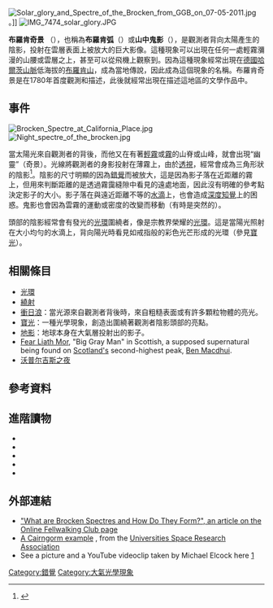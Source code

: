 [[Image:Solar_glory_and_Spectre_of_the_Brocken_from_GGB_on_07-05-2011.jpg|thumb]]。]]
[[File:IMG_7474_solar_glory.JPG|thumb]]

'''布羅肯奇景''' （{{lang-de|''Brockengespenst''}}），也稱為'''布羅肯弧'''（{{lang|en-gb|Brocken Bow}}）或'''山中鬼影'''（{{lang|en-gb|mountain spectre}}），是觀測者背向太陽產生的陰影，投射在雲層表面上被放大的巨大影像。這種現象可以出現在任何一處輕霧瀰漫的山腰或雲層之上，甚至可以從飛機上觀察到。因為這種現象經常出現在[[德國|德國]][[哈茨山|哈爾茨山脈]]低海拔的[[布罗肯峰|布羅肯山]]，成為當地傳說，因此成為這個現象的名稱。布羅肯奇景是{{tsl|en|Johann Silberschlag|約翰·斯伯奇萊克}}在1780年首度觀測和描述，此後就經常出現在描述這地區的文學作品中。

== 事件 ==
[[Image:Brocken_Spectre_at_California_Place.jpg|thumb]]
[[Image:Night_spectre_of_the_brocken.jpg|thumb]]

當太陽光來自觀測者的背後，而他又在有著[[霧|輕霧]]或[[霧|霧]]的山脊或山峰，就會出現“幽靈”（奇景）。光線將觀測者的身影投射在薄霧上，由於[[透視|透視]]，經常會成為三角形狀的陰影<ref>{{Cite web |url=http://www.atoptics.co.uk/droplets/globrock.htm |title=Atmospheric Optics |accessdate=2015-09-12 |archive-date=2019-06-09 |archive-url=https://web.archive.org/web/20190609105024/http://www.atoptics.co.uk/droplets/globrock.htm |dead-url=no }}</ref>。陰影的尺寸明顯的因為[[錯覺|錯覺]]而被放大，這是因為影子落在近距離的霧上，但用來判斷距離的是透過霧靄縫隙中看見的遠處地面，因此沒有明確的參考點決定影子的大小。影子落在與遠近距離不等的[[水滴|水滴]]上，也會造成[[深度知覺|深度知覺]]上的困惑。鬼影也會因為雲霧的運動或密度的改變而移動（有時是突然的）。

頭部的陰影經常會有發光的[[光環_(光象)|光環]]圍繞者，像是宗教界榮耀的[[光環_(宗教肖像)|光環]]。這是當陽光照射在大小均勻的水滴上，背向陽光時看見如戒指般的彩色光芒形成的光環（參見[[寶光|寶光]]）。

== 相關條目 ==
* [[光環_(光象)|光環]]
* [[繞射|繞射]]
* [[衝日浪|衝日浪]]：當光源來自觀測者背後時，來自粗糙表面或有許多顆粒物體的亮光。
* [[寶光|寶光]]：一種光學現象，創造出圍繞著觀測者陰影頭部的亮點。
* [[地影|地影]]：地球本身在大氣層投射出的影子。
* [[Fear_liath|Fear Liath Mor]], "Big Gray Man" in Scottish, a supposed supernatural being found on [[Scotland|Scotland's]] second-highest peak, [[Ben_Macdhui_(Scotland)|Ben Macdhui]].
*[[沃普尔吉斯之夜|沃普尔吉斯之夜]]

== 參考資料 ==
{{reflist}}

== 進階讀物 ==
{{refbegin}}
* {{cite journal |last1=Shenstone |first1=A.G |title=The Brocken Spectre |journal=Science |volume=119 |issue=3094 |pages=511–512 |doi=10.1126/science.119.3094.511|bibcode = 1954Sci...119..511S }}
* {{cite book |author-link=Samuel Griswold Goodrich |last=Goodrich |first=Samuel Griswold |url=http://fulltext10.fcla.edu/cgi/t/text/text-idx?cc=juv;subview=fullcitation;idno=UF00002079 |title=Peter Parley's Wonders of the Sea and Sky |year=1851 |access-date=2015-09-12 |archive-date=2007-12-25 |archive-url=https://web.archive.org/web/20071225215022/http://fulltext10.fcla.edu/cgi/t/text/text-idx?cc=juv;subview=fullcitation;idno=UF00002079 |dead-url=yes }}
* {{cite book |last=Minnaert |first=M. |title=The Nature of Light and Colour in the Open Air |url=https://archive.org/details/natureoflightc00mmin |series=Dover Books on Earth Sciences |year=1954 |type=Paperback }}
* {{cite book |last=Greenler |first=R |title=Rainbows, Halos, and Glories |publisher=Cambridge University Press |year=1980 }}
* {{cite book |last1=Dunlop |first1=Storm |title=The Weather Identification Handbook |year=2002 |publisher=Harper Collins UK |isbn=1-58574-857-9 |page=141}}
{{refend}}

== 外部連結 ==
{{commons category|Brocken spectres}}
* [https://archive.is/20130114001726/http://www.fellwalkingclub.co.uk/content/view/431/%20 "What are Brocken Spectres and How Do They Form?", an article on the Online Fellwalking Club page]
* [http://epod.usra.edu/blog/2004/12/brocken-spectre-in-scottish-highlands.html A Cairngorm example] {{Wayback|url=http://epod.usra.edu/blog/2004/12/brocken-spectre-in-scottish-highlands.html |date=20190514003827 }}, from the [[Universities_Space_Research_Association|Universities Space Research Association]]
* See a picture and a YouTube videoclip taken by Michael Elcock here [http://white-cottage.blogspot.co.uk/2011/11/another-brocken-spectre.html] {{Wayback|url=http://white-cottage.blogspot.co.uk/2011/11/another-brocken-spectre.html |date=20160302183916 }}

{{DEFAULTSORT:布羅肯奇景}}
[[Category:錯覺|Category:錯覺]]
[[Category:大氣光學現象|Category:大氣光學現象]]